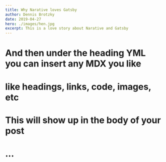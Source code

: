 ```yaml
---
title: Why Narative loves Gatsby
author: Dennis Brotzky
date: 2019-04-27
hero: ./images/hen.jpg
excerpt: This is a love story about Narative and Gatsby
---
```

# And then under the heading YML you can insert any MDX you like
# like headings, links, code, images, etc
# This will show up in the body of your post
# ...